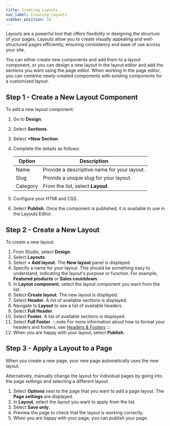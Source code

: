 ```yaml
---
title: Creating Layouts
nav_label: Creating Layouts
sidebar_position: 10
---
```


Layouts are a powerful tool that offers flexibility in designing the structure of your pages. Layouts allow you to create visually appealing and well-structured pages efficiently, ensuring consistency and ease of use across your site.

You can either create new components and add them to a layout component, or you can design a new layout in the layout editor and add the sections you want using the page editor. When working in the page editor, you can combine newly-created components with existing components for a customized layout.

## Step 1 - Create a New Layout Component

To add a new layout component:

1. Go to **Design**.
1. Select **Sections**.
1. Select **+New Section**.
1. Complete the details as follows:

    | Option | Description |
    | --- | --- |
    | Name | Provide a descriptive name for your layout. |
    | Slug | Provide a unique slug for your layout. |
    | Category | From the list, select **Layout**. |

1. Configure your HTMl and CSS.
1. Select **Publish**. Once the component is published, it is available to use in the Layouts Editor.

## Step 2 - Create a New Layout

To create a new layout:

1. From Studio, select **Design**.
1. Select **Layouts**.
1. Select **+ Add layout**. The **New layout** panel is displayed.
1. Specify a name for your layout. This should be something easy to understand, indicating the layout's purpose or function. For example, **Featured products** or **Sales countdown**.
1. In **Layout component**, select the layout component you want from the list.
1. Select **Create layout**. The new layout is displayed.
1. Select **Header**. A list of available sections is displayed.
1. Navigate to  **Layout** to see a list of available headers.
1. Select **Full Header**.
1. Select **Footer**. A list of available sections is displayed.
1. Select **Full Footer**.
    :::note
    For more information about how to format your headers and footers, see [Headers & Footers](/docs/studio/design/layouts/Header-and-Footer/Header-Formatting-Options)
    :::
1. When you are happy with your layout, select **Publish**.

## Step 3 - Apply a Layout to a Page

When you create a new page, your new page automatically uses the new layout.

Alternatively, manually change the layout for individual pages by going into the page settings and selecting a different layout.

1. Select **Options** next to the page that you want to add a page layout. The **Page settings** are displayed.
1. In **Layout**, select the layout you want to apply from the list.
1. Select **Save only**.
1. Preview the page to check that the layout is working correctly.
1. When you are happy with your page, you can publish your page.



